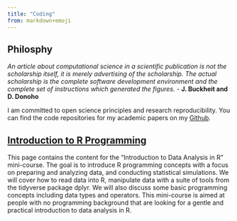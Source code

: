 ```yaml
---
title: "Coding"
from: markdown+emoji
---
```


## Philosphy

*An article about computational science in a scientific publication is not the scholarship itself, it is merely advertising of the scholarship. The actual scholarship is the complete software development environment and the complete set of instructions which generated the figures.* - **J. Buckheit and D. Donoho**


I am committed to open science principles and research reproducibility. You can find the code repositories for my academic papers on my [Github](https://github.com/jacobjameson).



## [Introduction to R Programming](Intro R.html)

This page contains the content for the "Introduction to Data Analysis in R" mini-course. The goal is to introduce R programming concepts with a focus on preparing and analyzing data, and conducting statistical simulations. We will cover how to read data into R, manipulate data with a suite of tools from the tidyverse package dplyr. We will also discuss some basic programming concepts including data types and operators. This mini-course is aimed at people with no programming background that are looking for a gentle and practical introduction to data analysis in R.



								
